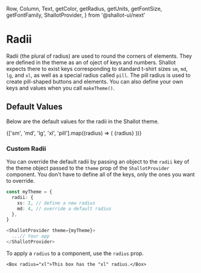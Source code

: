   Row,
  Column,
  Text,
  getColor,
  getRadius,
  getUnits,
  getFontSize,
  getFontFamily,
  ShallotProvider,
} from '@shallot-ui/next'

<Meta title="🎨 Theme / Radii" />

# Radii

Radii (the plural of radius) are used to round the corners of elements. They are defined in the theme as an of oject of keys and numbers. Shallot expects there to exist keys corresponding to standard t-shirt sizes `sm`, `md`, `lg`, and `xl`, as well as a special radius called `pill`. The pill radius is used to create pill-shaped buttons and elements. You can also define your own keys and values when you call `makeTheme()`.

## Default Values

Below are the default values for the radii in the Shallot theme.

<Canvas>
  <ShallotProvider>
    <Column
      shallot={{
        borderRadius: getRadius('xl'),
      }}
    >
      <Row shallot={{ alignItems: 'center', margin: getUnits(2) }}>
        {['sm', 'md', 'lg', 'xl', 'pill'].map((radius) => (
          <Column
            key={radius}
            shallot={{
              backgroundColor: getColor('Shading', 100),
              borderColor: getColor('Shading', 200),
              borderRadius: getRadius(radius),
              borderWidth: 1,
              height: getUnits(5),
              width: getUnits(5),
              margin: getUnits(1),
              alignItems: 'center',
              justifyContent: 'center',
            }}
          >
            <Text
              shallot={{
                fontFamily: getFontFamily('Monospace'),
                fontSize: getFontSize('sm'),
                textColor: getColor('Shading', 300),
              }}
            >
              {radius}
            </Text>
          </Column>
        ))}
      </Row>
    </Column>
  </ShallotProvider>
</Canvas>

<br />

### Custom Radii

You can override the default radii by passing an object to the `radii` key of the theme object passed to the `theme` prop of the `ShallotProvider` component. You don't have to define all of the keys, only the ones you want to override.

```ts
const myTheme = {
  radii: {
    xs: 2, // define a new radius
    md: 4, // override a default radius
  },
}

<ShallotProvider theme={myTheme}>
  ...// Your app
</ShallotProvider>
```

To apply a `radius` to a component, use the `radius` prop.

```tsx
<Box radius="xl">This box has the "xl" radius.</Box>
```
